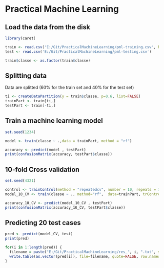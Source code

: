 Practical Machine Learning
========================================================

Load the data from the disk
-------------------------------

```r
library(caret)

train <- read.csv("E:/Git/PracticalMachineLearning/pml-training.csv", header = TRUE)
test <- read.csv('E:/Git/PracticalMachineLearning/pml-testing.csv')

train$classe <- as.factor(train$classe)
```

Splitting data
-------------------------------
Data are splitted (60% for the train set and 40% for the test set)

```r
ti <- createDataPartition(y = train$classe, p=0.6, list=FALSE)
trainPart <- train[ti,]
testPart <- train[-ti,]
```

Train a machine learning model
-------------------------------

```r
set.seed(1234)

model <- train(classe ~ .,data = trainPart, method = "rf")

accuracy <- predict(model , testPart)
print(confusionMatrix(accuracy, testPart$classe))
```

10-fold Cross validation
-------------------------------

```r
set.seed(4321)

control <- trainControl(method = "repeatedcv", number = 10, repeats = 10)
model_10_CV <- train(classe ~ ., method="rf",  data=trainPart, trControl = controlf)

accuracy_10_CV <- predict(model_10_CV , testPart)
print(confusionMatrix(accuracy_10_CV, testPart$classe))
```

Predicting 20 test cases
-------------------------------

```r
pred <- predict(model_CV, test)
print(pred)

for(i in 1:length(pred)) {
  filename = paste("E:/Git/PracticalMachineLearning/res_", i, ".txt", sep="")
  write.table(as.vector(pred[i]), file=filename, quote=FALSE, row.names=FALSE, col.names=FALSE)
}

```



